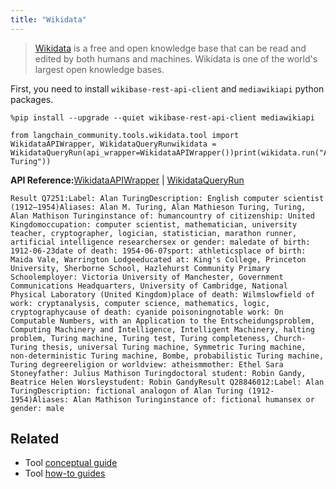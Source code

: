 ```yaml
---
title: "Wikidata"
---
```


> [Wikidata](https://wikidata.org/) is a free and open knowledge base that can be read and edited by both humans and machines. Wikidata is one of the world's largest open knowledge bases.

First, you need to install `wikibase-rest-api-client` and `mediawikiapi` python packages.

```
%pip install --upgrade --quiet wikibase-rest-api-client mediawikiapi
```

```
from langchain_community.tools.wikidata.tool import WikidataAPIWrapper, WikidataQueryRunwikidata = WikidataQueryRun(api_wrapper=WikidataAPIWrapper())print(wikidata.run("Alan Turing"))
```

**API Reference:**[WikidataAPIWrapper](https://python.langchain.com/api_reference/community/utilities/langchain_community.utilities.wikidata.WikidataAPIWrapper.html) | [WikidataQueryRun](https://python.langchain.com/api_reference/community/tools/langchain_community.tools.wikidata.tool.WikidataQueryRun.html)

```
Result Q7251:Label: Alan TuringDescription: English computer scientist (1912–1954)Aliases: Alan M. Turing, Alan Mathieson Turing, Turing, Alan Mathison Turinginstance of: humancountry of citizenship: United Kingdomoccupation: computer scientist, mathematician, university teacher, cryptographer, logician, statistician, marathon runner, artificial intelligence researchersex or gender: maledate of birth: 1912-06-23date of death: 1954-06-07sport: athleticsplace of birth: Maida Vale, Warrington Lodgeeducated at: King's College, Princeton University, Sherborne School, Hazlehurst Community Primary Schoolemployer: Victoria University of Manchester, Government Communications Headquarters, University of Cambridge, National Physical Laboratory (United Kingdom)place of death: Wilmslowfield of work: cryptanalysis, computer science, mathematics, logic, cryptographycause of death: cyanide poisoningnotable work: On Computable Numbers, with an Application to the Entscheidungsproblem, Computing Machinery and Intelligence, Intelligent Machinery, halting problem, Turing machine, Turing test, Turing completeness, Church-Turing thesis, universal Turing machine, Symmetric Turing machine, non-deterministic Turing machine, Bombe, probabilistic Turing machine, Turing degreereligion or worldview: atheismmother: Ethel Sara Stoneyfather: Julius Mathison Turingdoctoral student: Robin Gandy, Beatrice Helen Worsleystudent: Robin GandyResult Q28846012:Label: Alan TuringDescription: fictional analogon of Alan Turing (1912-1954)Aliases: Alan Mathison Turinginstance of: fictional humansex or gender: male
```

## Related

* Tool [conceptual guide](/src/oss/concepts/tools)
* Tool [how-to guides](/src/oss/how_to/#tools)
